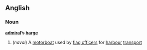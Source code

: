 ==Anglish==
===Noun===
'''[[admiral]]’s [[barge]]'''

#(''naval'') A [[motorboat]] used by [[flag officer]]s for [[harbour]] [[transport]]